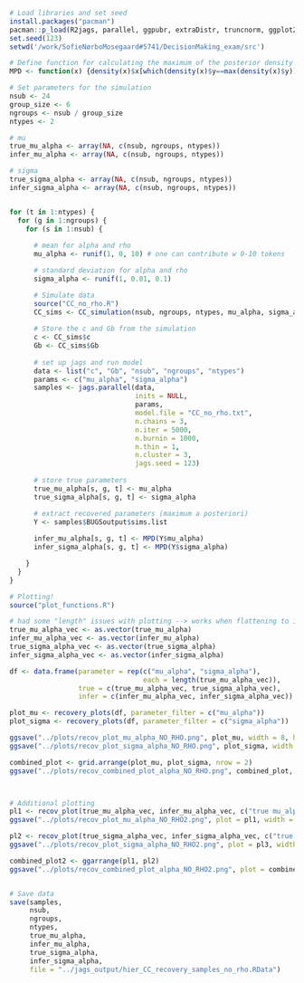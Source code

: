 
```r
# Load libraries and set seed
install.packages("pacman")
pacman::p_load(R2jags, parallel, ggpubr, extraDistr, truncnorm, ggplot2, gridExtra)
set.seed(123)
setwd('/work/SofieNørboMosegaard#5741/DecisionMaking_exam/src')

```

```r

# Define function for calculating the maximum of the posterior density 
MPD <- function(x) {density(x)$x[which(density(x)$y==max(density(x)$y))]}

# Set parameters for the simulation
nsub <- 24
group_size <- 6
ngroups <- nsub / group_size
ntypes <- 2

# mu
true_mu_alpha <- array(NA, c(nsub, ngroups, ntypes))
infer_mu_alpha <- array(NA, c(nsub, ngroups, ntypes))

# sigma
true_sigma_alpha <- array(NA, c(nsub, ngroups, ntypes))
infer_sigma_alpha <- array(NA, c(nsub, ngroups, ntypes))


for (t in 1:ntypes) {
  for (g in 1:ngroups) {
    for (s in 1:nsub) {
      
      # mean for alpha and rho
      mu_alpha <- runif(1, 0, 10) # one can contribute w 0-10 tokens

      # standard deviation for alpha and rho
      sigma_alpha <- runif(1, 0.01, 0.1)

      # Simulate data
      source("CC_no_rho.R")
      CC_sims <- CC_simulation(nsub, ngroups, ntypes, mu_alpha, sigma_alpha)
      
      # Store the c and Gb from the simulation
      c <- CC_sims$c
      Gb <- CC_sims$Gb
      
      # set up jags and run model
      data <- list("c", "Gb", "nsub", "ngroups", "ntypes") 
      params <- c("mu_alpha", "sigma_alpha")
      samples <- jags.parallel(data,
                               inits = NULL,
                               params,
                               model.file = "CC_no_rho.txt",
                               n.chains = 3, 
                               n.iter = 5000,
                               n.burnin = 1000,
                               n.thin = 1,
                               n.cluster = 3,
                               jags.seed = 123)
      
      # store true parameters
      true_mu_alpha[s, g, t] <- mu_alpha
      true_sigma_alpha[s, g, t] <- sigma_alpha

      # extract recovered parameters (maximum a posteriori)
      Y <- samples$BUGSoutput$sims.list
      
      infer_mu_alpha[s, g, t] <- MPD(Y$mu_alpha)
      infer_sigma_alpha[s, g, t] <- MPD(Y$sigma_alpha)

    }
  }
}

# Plotting!
source("plot_functions.R")

# had some "length" issues with plotting --> works when flattening to 1D vectors:
true_mu_alpha_vec <- as.vector(true_mu_alpha)
infer_mu_alpha_vec <- as.vector(infer_mu_alpha)
true_sigma_alpha_vec <- as.vector(true_sigma_alpha)
infer_sigma_alpha_vec <- as.vector(infer_sigma_alpha)

df <- data.frame(parameter = rep(c("mu_alpha", "sigma_alpha"),
                                 each = length(true_mu_alpha_vec)),
                 true = c(true_mu_alpha_vec, true_sigma_alpha_vec),
                 infer = c(infer_mu_alpha_vec, infer_sigma_alpha_vec))

plot_mu <- recovery_plots(df, parameter_filter = c("mu_alpha"))
plot_sigma <- recovery_plots(df, parameter_filter = c("sigma_alpha"))

ggsave("../plots/recov_plot_mu_alpha_NO_RHO.png", plot_mu, width = 8, height = 6, dpi = 300)
ggsave("../plots/recov_plot_sigma_alpha_NO_RHO.png", plot_sigma, width = 8, height = 6, dpi = 300)

combined_plot <- grid.arrange(plot_mu, plot_sigma, nrow = 2)
ggsave("../plots/recov_combined_plot_alpha_NO_RHO.png", combined_plot, width = 12, height = 12, dpi = 300)



# Additional plotting
pl1 <- recov_plot(true_mu_alpha_vec, infer_mu_alpha_vec, c("true mu_alpha", "inferred mu_alpha"), 'smoothed linear fit')
ggsave("../plots/recov_plot_mu_alpha_NO_RHO2.png", plot = pl1, width = 6, height = 6, dpi = 300)

pl2 <- recov_plot(true_sigma_alpha_vec, infer_sigma_alpha_vec, c("true sigma_alpha", "inferred sigma_alpha"), 'smoothed linear fit')
ggsave("../plots/recov_plot_sigma_alpha_NO_RHO2.png", plot = pl3, width = 6, height = 6, dpi = 300)

combined_plot2 <- ggarrange(pl1, pl2)
ggsave("../plots/recov_combined_plot_alpha_NO_RHO2.png", plot = combined_plot2, width = 12, height = 6, dpi = 300)


# Save data
save(samples,
     nsub,
     ngroups,
     ntypes,
     true_mu_alpha,
     infer_mu_alpha,
     true_sigma_alpha,
     infer_sigma_alpha,
     file = "../jags_output/hier_CC_recovery_samples_no_rho.RData")







```


```r

```

```r

```

